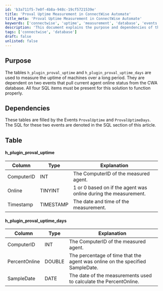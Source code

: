```yaml
---
id: 'b3a711f5-7e0f-4b8a-948c-19cf5721539e'
title: 'Proval Uptime Measurement in ConnectWise Automate'
title_meta: 'Proval Uptime Measurement in ConnectWise Automate'
keywords: ['connectwise', 'uptime', 'measurement', 'database', 'events']
description: 'This document explains the purpose and dependencies of the h_plugin_proval_uptime and h_plugin_proval_uptime_days tables in ConnectWise Automate, which are used to track the uptime of machines over time. It details the structure of these tables and the events that populate them.'
tags: ['connectwise', 'database']
draft: false
unlisted: false
---
```

## Purpose

The tables `h_plugin_proval_uptime` and `h_plugin_proval_uptime_days` are used to measure the uptime of machines over a long period. They are dependent on two events that pull current agent online status from the CWA database. All four SQL items must be present for this solution to function properly.

## Dependencies

These tables are filled by the Events `ProvalUptime` and `ProvalUptimeDays`. The SQL for these two events are denoted in the SQL section of this article.

## Table

#### h_plugin_proval_uptime

| Column      | Type     | Explanation                                             |
|-------------|----------|--------------------------------------------------------|
| ComputerID  | INT      | The ComputerID of the measured agent.                 |
| Online      | TINYINT  | 1 or 0 based on if the agent was online during the measurement. |
| Timestamp   | TIMESTAMP| The date and time of the measurement.                  |

#### h_plugin_proval_uptime_days

| Column        | Type     | Explanation                                             |
|---------------|----------|--------------------------------------------------------|
| ComputerID    | INT      | The ComputerID of the measured agent.                 |
| PercentOnline  | DOUBLE   | The percentage of time that the agent was online on the specified SampleDate. |
| SampleDate    | DATE     | The date of the measurements used to calculate the PercentOnline. |











